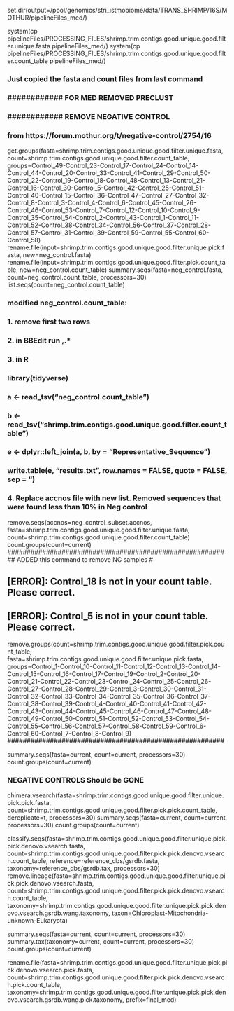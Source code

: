 set.dir(output=/pool/genomics/stri_istmobiome/data/TRANS_SHRIMP/16S/MOTHUR/pipelineFiles_med/)

system(cp pipelineFiles/PROCESSING_FILES/shrimp.trim.contigs.good.unique.good.filter.unique.fasta pipelineFiles_med/)
system(cp pipelineFiles/PROCESSING_FILES/shrimp.trim.contigs.good.unique.good.filter.count_table pipelineFiles_med/)

############################################################
### Just copied the fasta and count files from last command
############################################################

############################################################
### ############  FOR MED REMOVED PRECLUST #################
############################################################

############################################################
### ############  REMOVE NEGATIVE CONTROL ##################
### from https://forum.mothur.org/t/negative-control/2754/16
############################################################

get.groups(fasta=shrimp.trim.contigs.good.unique.good.filter.unique.fasta, count=shrimp.trim.contigs.good.unique.good.filter.count_table, groups=Control_49-Control_23-Control_17-Control_24-Control_14-Control_44-Control_20-Control_33-Control_41-Control_29-Control_50-Control_22-Control_19-Control_18-Control_48-Control_13-Control_21-Control_16-Control_30-Control_5-Control_42-Control_25-Control_51-Control_40-Control_15-Control_36-Control_47-Control_27-Control_32-Control_8-Control_3-Control_4-Control_6-Control_45-Control_26-Control_46-Control_53-Control_7-Control_12-Control_10-Control_9-Control_35-Control_54-Control_2-Control_43-Control_1-Control_11-Control_52-Control_38-Control_34-Control_56-Control_37-Control_28-Control_57-Control_31-Control_39-Control_59-Control_55-Control_60-Control_58)
rename.file(input=shrimp.trim.contigs.good.unique.good.filter.unique.pick.fasta, new=neg_control.fasta)
rename.file(input=shrimp.trim.contigs.good.unique.good.filter.pick.count_table, new=neg_control.count_table)
summary.seqs(fasta=neg_control.fasta, count=neg_control.count_table, processors=30)
list.seqs(count=neg_control.count_table)

########################################################################################################
### modified neg_control.count_table: 
### 1. remove first two rows
### 2. in BBEdit run \t\d+,.*
### 3. in R
###     library(tidyverse)
###     a <- read_tsv("neg_control.count_table")
###     b <- read_tsv("shrimp.trim.contigs.good.unique.good.filter.count_table")
###     e <- dplyr::left_join(a, b, by = "Representative_Sequence")
###     write.table(e, "results.txt", row.names = FALSE, quote = FALSE, sep = "\t")
### 4. Replace accnos file with new list. Removed sequences that were found less than 10% in Neg control
########################################################################################################
    
remove.seqs(accnos=neg_control_subset.accnos, fasta=shrimp.trim.contigs.good.unique.good.filter.unique.fasta, count=shrimp.trim.contigs.good.unique.good.filter.count_table)
count.groups(count=current)
########################################################
## ADDED this command to remove NC samples
#

## [ERROR]: Control_18 is not in your count table. Please correct.
## [ERROR]: Control_5 is not in your count table. Please correct.

remove.groups(count=shrimp.trim.contigs.good.unique.good.filter.pick.count_table, fasta=shrimp.trim.contigs.good.unique.good.filter.unique.pick.fasta, groups=Control_1-Control_10-Control_11-Control_12-Control_13-Control_14-Control_15-Control_16-Control_17-Control_19-Control_2-Control_20-Control_21-Control_22-Control_23-Control_24-Control_25-Control_26-Control_27-Control_28-Control_29-Control_3-Control_30-Control_31-Control_32-Control_33-Control_34-Control_35-Control_36-Control_37-Control_38-Control_39-Control_4-Control_40-Control_41-Control_42-Control_43-Control_44-Control_45-Control_46-Control_47-Control_48-Control_49-Control_50-Control_51-Control_52-Control_53-Control_54-Control_55-Control_56-Control_57-Control_58-Control_59-Control_6-Control_60-Control_7-Control_8-Control_9)
########################################################

summary.seqs(fasta=current, count=current, processors=30)
count.groups(count=current)

########################################
### NEGATIVE CONTROLS Should be GONE ###
########################################

chimera.vsearch(fasta=shrimp.trim.contigs.good.unique.good.filter.unique.pick.pick.fasta, count=shrimp.trim.contigs.good.unique.good.filter.pick.pick.count_table, dereplicate=t, processors=30)
summary.seqs(fasta=current, count=current, processors=30)
count.groups(count=current)

classify.seqs(fasta=shrimp.trim.contigs.good.unique.good.filter.unique.pick.pick.denovo.vsearch.fasta, count=shrimp.trim.contigs.good.unique.good.filter.pick.pick.denovo.vsearch.count_table, reference=reference_dbs/gsrdb.fasta, taxonomy=reference_dbs/gsrdb.tax, processors=30)
remove.lineage(fasta=shrimp.trim.contigs.good.unique.good.filter.unique.pick.pick.denovo.vsearch.fasta, count=shrimp.trim.contigs.good.unique.good.filter.pick.pick.denovo.vsearch.count_table, taxonomy=shrimp.trim.contigs.good.unique.good.filter.unique.pick.pick.denovo.vsearch.gsrdb.wang.taxonomy, taxon=Chloroplast-Mitochondria-unknown-Eukaryota)

summary.seqs(fasta=current, count=current, processors=30)
summary.tax(taxonomy=current, count=current, processors=30)
count.groups(count=current)

##########################
rename.file(fasta=shrimp.trim.contigs.good.unique.good.filter.unique.pick.pick.denovo.vsearch.pick.fasta, count=shrimp.trim.contigs.good.unique.good.filter.pick.pick.denovo.vsearch.pick.count_table, taxonomy=shrimp.trim.contigs.good.unique.good.filter.unique.pick.pick.denovo.vsearch.gsrdb.wang.pick.taxonomy, prefix=final_med)
